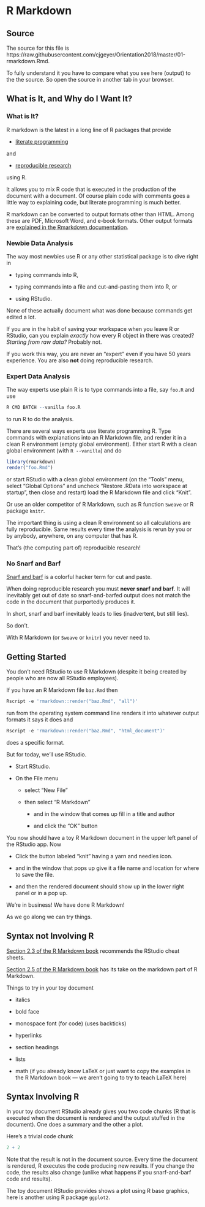 
# R Markdown

## Source

The source for this file is
https://raw.githubusercontent.com/cjgeyer/Orientation2018/master/01-rmarkdown.Rmd.

To fully understand it you have to compare what you see here (output) to
the the source.  So open the source in another tab in your browser.

## What is It, and Why do I Want It?

### What is It?

R markdown is the latest in a long line of R packages that provide

 * [literate programming](https://en.wikipedia.org/wiki/Literate_programming)

and

 * [reproducible research](https://en.wikipedia.org/wiki/Literate_programming)

using R.

It allows you to mix R code that is executed in the production of the
document with a document.  Of course plain code with comments goes a little
way to explaining code, but literate programming is much better.

R markdown can be converted to output formats other than HTML.
Among these are PDF, Microsoft Word, and e-book formats.
Other output formats are
[explained in the Rmarkdown documentation](http://rmarkdown.rstudio.com/lesson-9.html).

### Newbie Data Analysis

The way most newbies use R or any other statistical package is to dive right in

 * typing commands into R,

 * typing commands into a file and cut-and-pasting them into R, or

 * using RStudio.

None of these actually document what was done because commands get edited
a lot.

If you are in the habit of saving your workspace when you leave R or RStudio,
can you explain *exactly* how every R object in there was created?  *Starting
from raw data?*  Probably not.

If you work this way, you are never an "expert" even if you have 50 years
experience.  You are also **not** doing reproducible research.

### Expert Data Analysis

The way experts use plain R is to
type commands into a file, say `foo.R` and use
```r
R CMD BATCH --vanilla foo.R
```
to run R to do the analysis.

There are several ways experts use literate programming R.
Type commands with explanations into an R Markdown file, and render it
in a clean R environment (empty global environment).  Either start R
with a clean global environment (with `R --vanilla`) and do
```r
library(rmarkdown)
render("foo.Rmd")
```
or start RStudio with a clean global environment (on the "Tools" menu,
select "Global Options" and uncheck "Restore .RData into workspace at
startup", then close and restart) load the R Markdown file and click "Knit".

Or use an older competitor of R Markdown, such as R function `Sweave` or
R package `knitr`.

The important thing is using a clean R environment so all calculations are
fully reproducible.  Same results every time the analysis is rerun by you
or by anybody, anywhere, on any computer that has R.

That's (the computing part of) reproducible research!

### No Snarf and Barf

[Snarf and barf](http://www.catb.org/jargon/html/S/snarf-ampersand-barf.html)
is a colorful hacker term for cut and paste.

When doing reproducible research you must **never snarf and barf**.
It will inevitably get out of date so snarf-and-barfed output does not
match the code in the document that purportedly produces it.

In short, snarf and barf inevitably leads to lies (inadvertent, but still lies).

So don't.

With R Markdown (or `Sweave` or `knitr`) you never need to.

## Getting Started

You don't need RStudio to use R Markdown (despite it being created by
people who are now all RStudio employees).

If you have an R Markdown file `baz.Rmd` then
```r
Rscript -e 'rmarkdown::render("baz.Rmd", "all")'
```
run from the operating system command line
renders it into whatever output formats it says it does and
```r
Rscript -e 'rmarkdown::render("baz.Rmd", "html_document")'
```
does a specific format.

But for today, we'll use RStudio.

 * Start RStudio.

 * On the File menu

   + select "New File"

   + then select "R Markdown"

     - and in the window that comes up fill in a title and author

     - and click the "OK" button

You now should have a toy R Markdown document in the upper left panel
of the RStudio app.  Now

 * Click the button labeled "knit" having a yarn and needles icon.

 * and in the window that pops up give it a file name and location
   for where to save the file.

 * and then the rendered document should show up in the lower right panel
   or in a pop up.


We're in business!  We have done R Markdown!

As we go along we can try things.

## Syntax not Involving R

[Section 2.3 of the R Markdown book](https://bookdown.org/yihui/rmarkdown/cheat-sheets.html)
recommends the RStudio cheat sheets.

[Section 2.5 of the R Markdown book](https://bookdown.org/yihui/rmarkdown/markdown-syntax.html)
has its take on the markdown part of R Markdown.

Things to try in your toy document

 * italics

 * bold face

 * monospace font (for code) (uses backticks)

 * hyperlinks

 * section headings

 * lists

 * math (if you already know LaTeX or just want to copy the examples in
   the R Markdown book --- we aren't going to try to teach LaTeX here)

## Syntax Involving R

In your toy document RStudio already gives you two code chunks
(R that is executed when the document is rendered and the output stuffed
in the document).  One does a summary and the other a plot.

Here's a trivial code chunk
```r
2 + 2
```
Note that the result is not in the document source.  Every time the document
is rendered, R executes the code producing new results.  If you change
the code, the results also change (unlike what happens if you snarf-and-barf
code and results).

The toy document RStudio provides shows a plot using R base graphics,
here is another using R package `ggplot2`.

